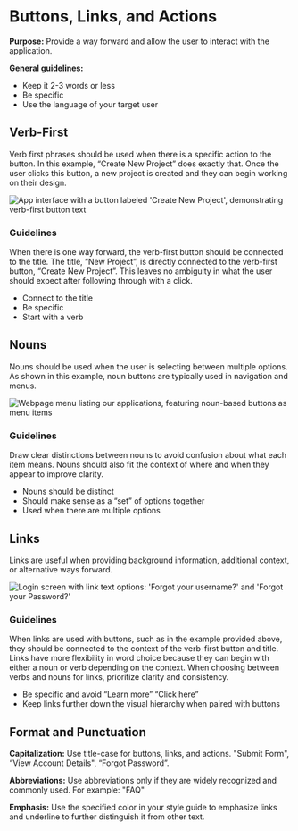 # Buttons, Links, and Actions

**Purpose:** Provide a way forward and allow the user to interact with the application.

**General guidelines:**
- Keep it 2-3 words or less
- Be specific
- Use the language of your target user

## Verb-First

Verb first phrases should be used when there is a specific action to the button. In this example, “Create New Project” does exactly that. Once the user clicks this button, a new project is created and they can begin working on their design.

![App interface with a button labeled 'Create New Project', demonstrating verb-first button text](/img/VerbFirst_Button.png)

### Guidelines

When there is one way forward, the verb-first button should be connected to the title. The title, “New Project”, is directly connected to the verb-first button, “Create New Project”. This leaves no ambiguity in what the user should expect after following through with a click.
- Connect to the title
- Be specific
- Start with a verb

## Nouns

Nouns should be used when the user is selecting between multiple options. As shown in this example, noun buttons are typically used in navigation and menus.

![Webpage menu listing our applications, featuring noun-based buttons as menu items](/img/Noun_Button.png)

### Guidelines

Draw clear distinctions between nouns to avoid confusion about what each item means. Nouns should also fit the context of where and when they appear to improve clarity.
- Nouns should be distinct
- Should make sense as a “set” of options together
- Used when there are multiple options

## Links

Links are useful when providing background information, additional context, or alternative ways forward.

![Login screen with link text options: 'Forgot your username?' and 'Forgot your Password?'](/img/LinkText_Button.png)

### Guidelines

When links are used with buttons, such as in the example provided above, they should be connected to the context of the verb-first button and title. Links have more flexibility in word choice because they can begin with either a noun or verb depending on the context. When choosing between verbs and nouns for links, prioritize clarity and consistency. 
- Be specific and avoid “Learn more” “Click here”
- Keep links further down the visual hierarchy when paired with buttons

## Format and Punctuation

**Capitalization:** Use title-case for buttons, links, and actions. "Submit Form", “View Account Details", “Forgot Password”.

**Abbreviations:** Use abbreviations only if they are widely recognized and commonly used. For example: "FAQ"

**Emphasis:** Use the specified color in your style guide to emphasize links and underline to further distinguish it from other text.
